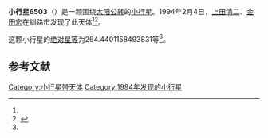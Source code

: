 {{Infobox planet
| bgcolour = #FFFFC0
| name = 6503
| symbol = 
| image = 
| caption = 
| discovery = yes
| discovery_ref = 
| discoverer = [[上田清二|上田清二]]、[[金田宏|金田宏]]
| discovery_site = [[钏路市|钏路市]] 
| discovered = 1994年2月4日
| designations = yes
| mp_name = 
| named_after = 
| alt_names = 1994 CP/ 1949 WD1 / 1992 SK23
| mp_category = [[主带小行星|主带小行星]]
| orbit_ref = <ref name="a">[http://ssd.jpl.nasa.gov/sbdb.cgi?sstr=6503 6503] {{Wayback|url=http://ssd.jpl.nasa.gov/sbdb.cgi?sstr=6503 |date=20110610043223 }}，小行星數據庫瀏覽器（JPL Small-Body Database Browser）－[[美国国家航空航天局|美国国家航空航天局]]喷气推进实验室</ref>
| epoch = 2456400.5 (2013年4月18日更新)
| aphelion = {{convert|2.949815671848083|AU|km|3|abbr=on|lk=out}}
| perihelion = {{convert|2.740842127339686|AU|km|3|abbr=on}}
| semimajor = {{convert|2.845328899593885|AU|km|3|abbr=on}}
| eccentricity = 0.036722212
| period = 1753.061449 [[日|日]]<br />4.8[[儒略年|儒略年]]
| avg_speed = 
| inclination = 2.929636428738235
| asc_node = 135.4447982442469
| mean_anomaly = 
| arg_peri = 264.4401158493831
| satellites = 
| physical_characteristics = yes
| dimensions = 
| mass = 
| density = 
| surface_grav = 
| escape_velocity = 
| sidereal_day = 
| axial_tilt = 
| pole_ecliptic_lat = 
| pole_ecliptic_lon = 
| albedo = 
| temperatures= 
| temp_name1 = 
| mean_temp_1 = 
| max_temp_1 = 
| temp_name2 = 
| max_temp_2 = 
| spectral_type = 
| abs_magnitude = 264.4401158493831
}}

'''小行星6503'''（{{lang-en|6503}}）是一颗围绕[[太阳|太阳]][[公转|公转]]的[[小行星|小行星]]。1994年2月4日，[[上田清二|上田清二]]、[[金田宏|金田宏]]在钏路市发现了此天体<ref name="a" /><ref>{{cite news|title=小行星列表|url=http://cfa-www.harvard.edu/iau/lists/NumberedMPs.txt|accessdate=2013-07-08|newspaper=哈佛大学|archive-date=2008-05-17|archive-url=https://web.archive.org/web/20080517010638/http://cfa-www.harvard.edu/iau/lists/NumberedMPs.txt|dead-url=no}}</ref>。

这颗小行星的[[绝对星等|绝对星等]]为264.4401158493831等<ref name="a" />。

==参考文献==
{{reflist}}
{{Minor Planet Number|[[小行星6502|小行星6502]]|[[小行星6504|小行星6504]]}}

{{小天体}}

[[Category:小行星带天体|Category:小行星带天体]]
[[Category:1994年发现的小行星|Category:1994年发现的小行星]]

{{asteroid-stub}}